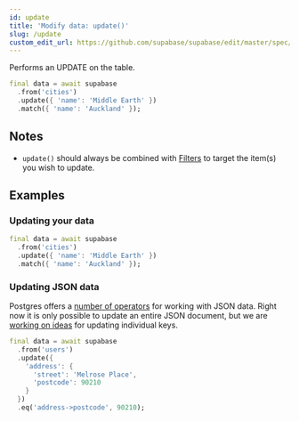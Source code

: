 ```yaml
---
id: update
title: 'Modify data: update()'
slug: /update
custom_edit_url: https://github.com/supabase/supabase/edit/master/spec/supabase_dart_v1_legacy.yml
---
```



Performs an UPDATE on the table.

```dart
final data = await supabase
  .from('cities')
  .update({ 'name': 'Middle Earth' })
  .match({ 'name': 'Auckland' });
```

## Notes

- `update()` should always be combined with [Filters](/docs/reference/dart/using-filters) to target the item(s) you wish to update.

## Examples

### Updating your data

```dart
final data = await supabase
  .from('cities')
  .update({ 'name': 'Middle Earth' })
  .match({ 'name': 'Auckland' });
```

### Updating JSON data

Postgres offers a
[number of operators](https://www.postgresql.org/docs/current/functions-json.html)
for working with JSON data. Right now it is only possible to update an entire JSON document,
but we are [working on ideas](https://github.com/PostgREST/postgrest/issues/465) for updating individual keys.

```dart
final data = await supabase
  .from('users')
  .update({
    'address': {
      'street': 'Melrose Place',
      'postcode': 90210
    }
  })
  .eq('address->postcode', 90210);
```
